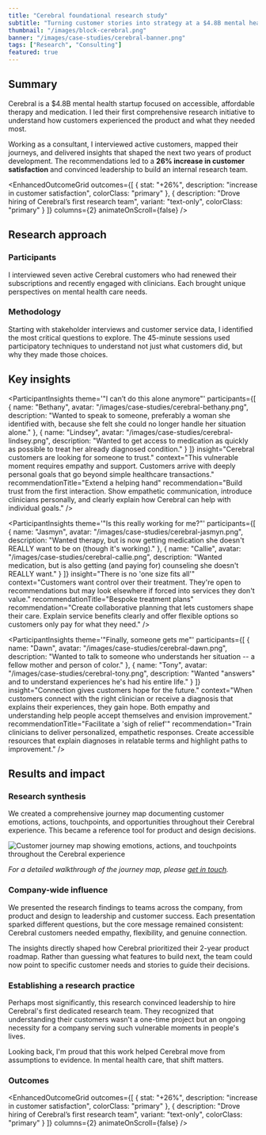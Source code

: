 ```yaml
---
title: "Cerebral foundational research study"
subtitle: "Turning customer stories into strategy at a $4.8B mental health startup"
thumbnail: "/images/block-cerebral.png"
banner: "/images/case-studies/cerebral-banner.png"
tags: ["Research", "Consulting"]
featured: true
---
```





## Summary

<ProjectDetails 
goal="Uncover experience gaps to inform the 2-year roadmap"
responsibilities="ethnographic customer research, product strategy"
duration="1 month"
/>

Cerebral is a $4.8B mental health startup focused on accessible, affordable therapy and medication. I led their first comprehensive research initiative to understand how customers experienced the product and what they needed most.

Working as a consultant, I interviewed active customers, mapped their journeys, and delivered insights that shaped the next two years of product development. The recommendations led to a **26% increase in customer satisfaction** and convinced leadership to build an internal research team.

<EnhancedOutcomeGrid 
  outcomes={[
    {
      stat: "+26%",
      description: "increase in customer satisfaction",
      colorClass: "primary"
    },
    {
      description: "Drove hiring of Cerebral’s first research team",
      variant: "text-only",
      colorClass: "primary"
    }
  ]}
  columns={2}
  animateOnScroll={false}
/>

<FeaturedQuote
              quote="It was with supreme confidence that I tapped Josh to run my initial research program at Cerebral. It had to both serve as a template and convince critical leadership, and as usual he delivered top shelf work."
              authorName="Louis Elfman"
              authorTitle="Head of Design at Cerebral"
              authorImage="/images/portrait-louis.jpeg"
            />

## Research approach

### Participants



I interviewed seven active Cerebral customers who had renewed their subscriptions and recently engaged with clinicians. Each brought unique perspectives on mental health care needs.

### Methodology

Starting with stakeholder interviews and customer service data, I identified the most critical questions to explore. The 45-minute sessions used participatory techniques to understand not just what customers did, but why they made those choices.

## Key insights

<ParticipantInsights
  theme='"I can’t do this alone anymore"'
  participants={[
    {
      name: "Bethany",
      avatar: "/images/case-studies/cerebral-bethany.png",
      description: "Wanted to speak to someone, preferably a woman she identified with, because she felt she could no longer handle her situation alone."
    },
    {
      name: "Lindsey", 
      avatar: "/images/case-studies/cerebral-lindsey.png",
      description: "Wanted to get access to medication as quickly as possible to treat her already diagnosed condition."
    }
  ]}
  insight="Cerebral customers are looking for someone to trust."
  context="This vulnerable moment requires empathy and support. Customers arrive with deeply personal goals that go beyond simple healthcare transactions."
  recommendationTitle="Extend a helping hand"
  recommendation="Build trust from the first interaction. Show empathetic communication, introduce clinicians personally, and clearly explain how Cerebral can help with individual goals."
/>


<ParticipantInsights
  theme='"Is this really working for me?"'
  participants={[
    {
      name: "Jasmyn",
      avatar: "/images/case-studies/cerebral-jasmyn.png",
      description: "Wanted therapy, but is now getting medication she doesn't REALLY want to be on (though it's working)."
    },
    {
      name: "Callie", 
      avatar: "/images/case-studies/cerebral-callie.png",
      description: "Wanted medication, but is also getting (and paying for) counseling she doesn't REALLY want."
    }
  ]}
  insight="There is no 'one size fits all'"
  context="Customers want control over their treatment. They're open to recommendations but may look elsewhere if forced into services they don't value."
  recommendationTitle="Bespoke treatment plans"
  recommendation="Create collaborative planning that lets customers shape their care. Explain service benefits clearly and offer flexible options so customers only pay for what they need."
/>

<ParticipantInsights
  theme='"Finally, someone gets me"'
  participants={[
    {
      name: "Dawn",
      avatar: "/images/case-studies/cerebral-dawn.png",
      description: "Wanted to talk to someone who understands her situation -- a fellow mother and person of color."
    },
    {
      name: "Tony", 
      avatar: "/images/case-studies/cerebral-tony.png",
      description: "Wanted \"answers\" and to understand experiences he's had his entire life."
    }
  ]}
  insight="Connection gives customers hope for the future."
  context="When customers connect with the right clinician or receive a diagnosis that explains their experiences, they gain hope. Both empathy and understanding help people accept themselves and envision improvement."
  recommendationTitle="Facilitate a 'sigh of relief'"
  recommendation="Train clinicians to deliver personalized, empathetic responses. Create accessible resources that explain diagnoses in relatable terms and highlight paths to improvement."
/>

## Results and impact

### Research synthesis

We created a comprehensive journey map documenting customer emotions, actions, touchpoints, and opportunities throughout their Cerebral experience. This became a reference tool for product and design decisions.

![Customer journey map showing emotions, actions, and touchpoints throughout the Cerebral experience](/images/case-studies/cerebral-journeymap.png)

*For a detailed walkthrough of the journey map, please [get in touch](mailto:josh@joshuajwright.com).*

### Company-wide influence

We presented the research findings to teams across the company, from product and design to leadership and customer success. Each presentation sparked different questions, but the core message remained consistent: Cerebral customers needed empathy, flexibility, and genuine connection.

The insights directly shaped how Cerebral prioritized their 2-year product roadmap. Rather than guessing what features to build next, the team could now point to specific customer needs and stories to guide their decisions.

### Establishing a research practice

Perhaps most significantly, this research convinced leadership to hire Cerebral's first dedicated research team. They recognized that understanding their customers wasn't a one-time project but an ongoing necessity for a company serving such vulnerable moments in people's lives.

Looking back, I'm proud that this work helped Cerebral move from assumptions to evidence. In mental health care, that shift matters.

### Outcomes
<EnhancedOutcomeGrid 
  outcomes={[
    {
      stat: "+26%",
      description: "increase in customer satisfaction",
      colorClass: "primary"
    },
    {
      description: "Drove hiring of Cerebral’s first research team",
      variant: "text-only",
      colorClass: "primary"
    }
  ]}
  columns={2}
  animateOnScroll={false}
/>